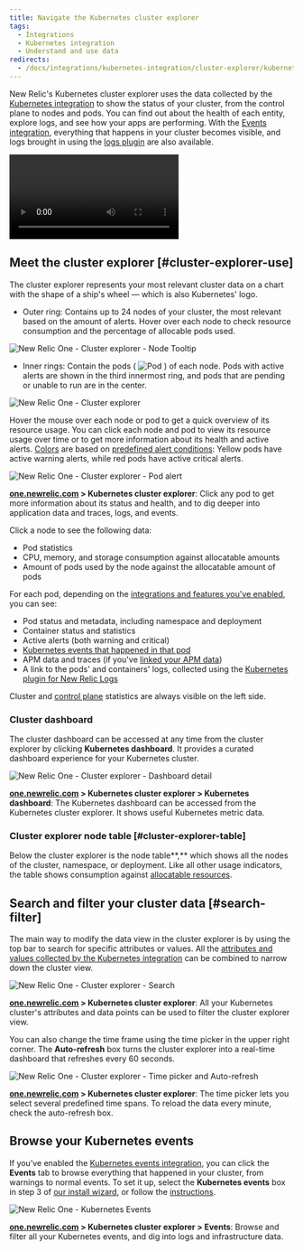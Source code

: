 ```yaml
---
title: Navigate the Kubernetes cluster explorer
tags:
  - Integrations
  - Kubernetes integration
  - Understand and use data
redirects:
  - /docs/integrations/kubernetes-integration/cluster-explorer/kubernetes-cluster-explorer
---
```


New Relic's Kubernetes cluster explorer uses the data collected by the [Kubernetes integration](/docs/integrations/kubernetes-integration/get-started/introduction-kubernetes-integration) to show the status of your cluster, from the control plane to nodes and pods. You can find out about the health of each entity, explore logs, and see how your apps are performing. With the [Events integration](/docs/integrations/kubernetes-integration/kubernetes-events/install-kubernetes-events-integration), everything that happens in your cluster becomes visible, and logs brought in using the [logs plugin](/docs/logs/enable-logs/enable-logs/kubernetes-plugin-logs) are also available.

<Video
  type="wistia"
  id="d6odj1911i"
/>

## Meet the cluster explorer [#cluster-explorer-use]

The cluster explorer represents your most relevant cluster data on a chart with the shape of a ship's wheel — which is also Kubernetes' logo.

* Outer ring: Contains up to 24 nodes of your cluster, the most relevant based on the amount of alerts. Hover over each node to check resource consumption and the percentage of allocable pods used.

![New Relic One - Cluster explorer - Node Tooltip](./images/nr1-cluster-explorer-node-tooltip.png "New Relic One - Cluster explorer - Node Tooltip")

* Inner rings: Contain the pods ( ![Pod](./images/pod_0.png "Pod") ) of each node. Pods with active alerts are shown in the third innermost ring, and pods that are pending or unable to run are in the center.

![New Relic One - Cluster explorer](./images/nr1-cluster-explorer-rings.png "New Relic One - Cluster explorer")

Hover the mouse over each node or pod to get a quick overview of its resource usage. You can click each node and pod to view its resource usage over time or to get more information about its health and active alerts. [Colors](/docs/alerts/new-relic-alerts/configuring-alert-policies/identify-entities-without-alert-policies) are based on [predefined alert conditions](/docs/integrations/kubernetes-integration/kubernetes-events/kubernetes-integration-predefined-alert-policy): Yellow pods have active warning alerts, while red pods have active critical alerts.

![New Relic One - Cluster explorer - Pod alert](./images/nr1-pod-alert.png "New Relic One - Cluster explorer - Pod alert")

**[one.newrelic.com](https://one.newrelic.com) > Kubernetes cluster explorer**: Click any pod to get more information about its status and health, and to dig deeper into application data and traces, logs, and events.

Click a node to see the following data:

* Pod statistics
* CPU, memory, and storage consumption against allocatable amounts
* Amount of pods used by the node against the allocatable amount of pods

For each pod, depending on the [integrations and features you've enabled](/docs/integrations/kubernetes-integration/get-started/introduction-kubernetes-integration), you can see:

* Pod status and metadata, including namespace and deployment
* Container status and statistics
* Active alerts (both warning and critical)
* [Kubernetes events that happened in that pod](/docs/integrations/kubernetes-integration/kubernetes-events/install-kubernetes-events-integration)
* APM data and traces (if you've [linked your APM data](https://docs.newrelic.com/docs/integrations/kubernetes-integration/link-your-applications/link-your-applications-kubernetes))
* A link to the pods' and containers' logs, collected using the [Kubernetes plugin for New Relic Logs](/docs/logs/enable-logs/enable-logs/kubernetes-plugin-logs)

Cluster and [control plane](/docs/integrations/kubernetes-integration/installation/configure-control-plane-monitoring) statistics are always visible on the left side.

### Cluster dashboard

The cluster dashboard can be accessed at any time from the cluster explorer by clicking **Kubernetes dashboard**. It provides a curated dashboard experience for your Kubernetes cluster.

![New Relic One - Cluster explorer - Dashboard detail](./images/nr1-cluster-explorer-dashboard-detail.png "New Relic One - Cluster explorer - Dashboard detail")

**[one.newrelic.com](https://one.newrelic.com) > Kubernetes cluster explorer > Kubernetes dashboard**: The Kubernetes dashboard can be accessed from the Kubernetes cluster explorer. It shows useful Kubernetes metric data.

### Cluster explorer node table [#cluster-explorer-table]

Below the cluster explorer is the node table**,** which shows all the nodes of the cluster, namespace, or deployment. Like all other usage indicators, the table shows consumption against [allocatable resources](https://kubernetes.io/docs/tasks/administer-cluster/reserve-compute-resources/#node-allocatable).

## Search and filter your cluster data [#search-filter]

The main way to modify the data view in the cluster explorer is by using the top bar to search for specific attributes or values. All the [attributes and values collected by the Kubernetes integration](/docs/integrations/kubernetes-integration/understand-use-data/understand-use-data) can be combined to narrow down the cluster view.

![New Relic One - Cluster explorer - Search](./images/nr1-cluster-explorer-search.png "New Relic One - Cluster explorer - Search")

**[one.newrelic.com](https://one.newrelic.com) > Kubernetes cluster explorer**: All your Kubernetes cluster's attributes and data points can be used to filter the cluster explorer view.

You can also change the time frame using the time picker in the upper right corner. The **Auto-refresh** box turns the cluster explorer into a real-time dashboard that refreshes every 60 seconds.

![New Relic One - Cluster explorer - Time picker and Auto-refresh](./images/nr1-cluster-explorer-picker-refresh.png "New Relic One - Cluster explorer - Time picker and Auto-refresh")

**[one.newrelic.com](https://one.newrelic.com) > Kubernetes cluster explorer**: The time picker lets you select several predefined time spans. To reload the data every minute, check the auto-refresh box.

## Browse your Kubernetes events

If you’ve enabled the [Kubernetes events integration](https://docs.newrelic.com/docs/integrations/kubernetes-integration/kubernetes-events/install-kubernetes-events-integration), you can click the **Events** tab to browse everything that happened in your cluster, from warnings to normal events. To set it up, select the **Kubernetes events** box in step 3 of [our install wizard](/docs/integrations/kubernetes-integration/installation/kubernetes-installation-configuration#install-wizard), or follow the [instructions](/docs/integrations/kubernetes-integration/kubernetes-events/install-kubernetes-events-integration#install).

![New Relic One - Kubernetes Events](./images/2020-04-28-17.40.27.gif "2020-04-28 17.40.27.gif")

**[one.newrelic.com](https://one.newrelic.com) > Kubernetes cluster explorer > Events**: Browse and filter all your Kubernetes events, and dig into logs and infrastructure data.
